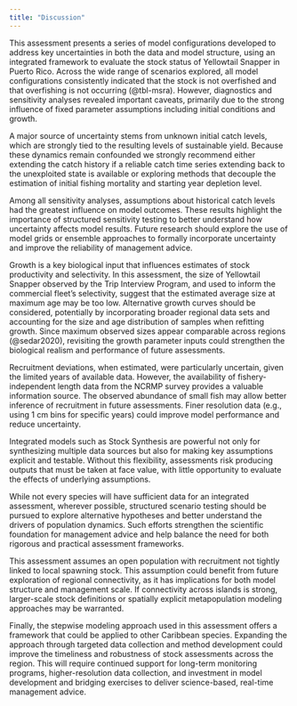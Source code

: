 ```yaml
---
title: "Discussion"
---
```


This assessment presents a series of model configurations developed to address key uncertainties in both the data and model structure, using an integrated framework to evaluate the stock status of Yellowtail Snapper in Puerto Rico. Across the wide range of scenarios explored, all model configurations consistently indicated that the stock is not overfished and that overfishing is not occurring (@tbl-msra). However, diagnostics and sensitivity analyses revealed important caveats, primarily due to the strong influence of fixed parameter assumptions including initial conditions and growth.

A major source of uncertainty stems from unknown initial catch levels, which are strongly tied to the resulting levels of sustainable yield. Because these dynamics remain confounded we strongly recommend either extending the catch history if a reliable catch time series extending back to the unexploited state is available or exploring methods that decouple the estimation of initial fishing mortality and starting year depletion level.

Among all sensitivity analyses, assumptions about historical catch levels had the greatest influence on model outcomes. These results highlight the importance of structured sensitivity testing to better understand how uncertainty affects model results. Future research should explore the use of model grids or ensemble approaches to formally incorporate uncertainty and improve the reliability of management advice.

Growth is a key biological input that influences estimates of stock productivity and selectivity. In this assessment, the size of Yellowtail Snapper observed by the Trip Interview Program, and used to inform the commercial fleet’s selectivity, suggest that the estimated average size at maximum age may be too low. Alternative growth curves should be considered, potentially by incorporating broader regional data sets and accounting for the size and age distribution of samples when refitting growth. Since maximum observed sizes appear comparable across regions (@sedar2020), revisiting the growth parameter inputs could strengthen the biological realism and performance of future assessments.

Recruitment deviations, when estimated, were particularly uncertain, given the limited years of available data. However, the availability of fishery-independent length data from the NCRMP survey provides a valuable information source. The observed abundance of small fish may allow better inference of recruitment in future assessments. Finer resolution data (e.g., using 1 cm bins for specific years) could improve model performance and reduce uncertainty.

Integrated models such as Stock Synthesis are powerful not only for synthesizing multiple data sources but also for making key assumptions explicit and testable. Without this flexibility, assessments risk producing outputs that must be taken at face value, with little opportunity to evaluate the effects of underlying assumptions.

While not every species will have sufficient data for an integrated assessment, wherever possible, structured scenario testing should be pursued to explore alternative hypotheses and better understand the drivers of population dynamics. Such efforts strengthen the scientific foundation for management advice and help balance the need for both rigorous and practical assessment frameworks.

This assessment assumes an open population with recruitment not tightly linked to local spawning stock. This assumption could benefit from future exploration of regional connectivity, as it has implications for both model structure and management scale. If connectivity across islands is strong, larger-scale stock definitions or spatially explicit metapopulation modeling approaches may be warranted.

Finally, the stepwise modeling approach used in this assessment offers a framework that could be applied to other Caribbean species. Expanding the approach through targeted data collection and method development could improve the timeliness and robustness of stock assessments across the region. This will require continued support for long-term monitoring programs, higher-resolution data collection, and investment in model development and bridging exercises to deliver science-based, real-time management advice.
